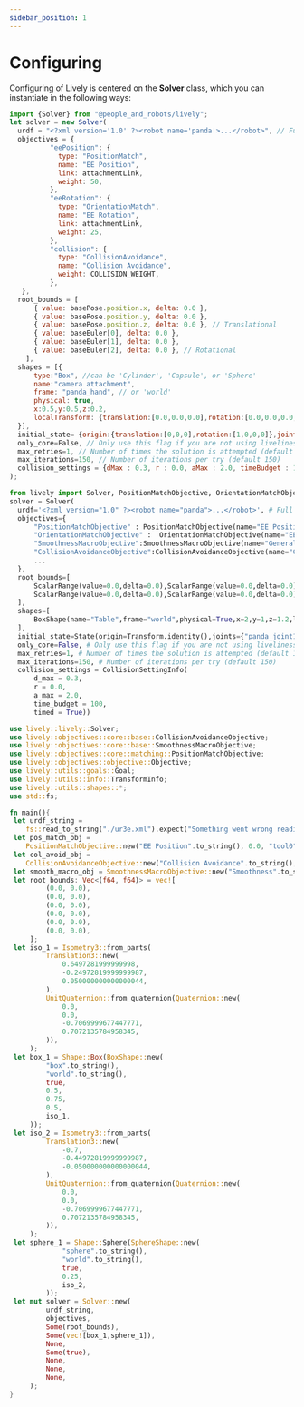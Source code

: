 ```yaml
---
sidebar_position: 1
---
```


# Configuring

Configuring of Lively is centered on the **Solver** class, which you can instantiate in the following ways:







  

<Tabs>
  <TabItem value="js" label="Javascript">

  ```js
  import {Solver} from "@people_and_robots/lively";
  let solver = new Solver(
    urdf = "<?xml version='1.0' ?><robot name='panda'>...</robot>", // Full urdf as a string
    objectives = {
            "eePosition": {
              type: "PositionMatch",
              name: "EE Position",
              link: attachmentLink,
              weight: 50,
            },
            "eeRotation": {
              type: "OrientationMatch",
              name: "EE Rotation",
              link: attachmentLink,
              weight: 25,
            },
            "collision": {
              type: "CollisionAvoidance",
              name: "Collision Avoidance",
              weight: COLLISION_WEIGHT,
            },
     },
    root_bounds = [
        { value: basePose.position.x, delta: 0.0 },
        { value: basePose.position.y, delta: 0.0 },
        { value: basePose.position.z, delta: 0.0 }, // Translational
        { value: baseEuler[0], delta: 0.0 },
        { value: baseEuler[1], delta: 0.0 },
        { value: baseEuler[2], delta: 0.0 }, // Rotational
      ],
    shapes = [{
        type:"Box", //can be 'Cylinder', 'Capsule', or 'Sphere'
        name:"camera attachment",
        frame: "panda_hand", // or 'world'
        physical: true,
        x:0.5,y:0.5,z:0.2,
        localTransform: {translation:[0.0,0.0,0.0],rotation:[0.0,0.0,0.0,1.0]} // [x, y, z, w] ordering for quaternion
    }],
    initial_state= {origin:{translation:[0,0,0],rotation:[1,0,0,0]},joints:{panda_joint1:0.0,panda_joint2:0.0}}, // Optional
    only_core=False, // Only use this flag if you are not using liveliness objectives and want a slight speed-up.
    max_retries=1, // Number of times the solution is attempted (default 1)
    max_iterations=150, // Number of iterations per try (default 150)
    collision_settings = {dMax : 0.3, r : 0.0, aMax : 2.0, timeBudget : 100, timed : true}
  );
  ```

  </TabItem>
  <TabItem value="py" label="Python">

  ```py
  from lively import Solver, PositionMatchObjective, OrientationMatchObjective, SmoothnessMacroObjective, CollisionAvoidanceObjective, State, Transform, ScalarRange, BoxShape
  solver = Solver(
    urdf='<?xml version="1.0" ?><robot name="panda">...</robot>', # Full urdf as a string
    objectives={
        "PositionMatchObjective" : PositionMatchObjective(name="EE Position",link="panda_hand",weight=50),
        "OrientationMatchObjective" :  OrientationMatchObjective(name="EE Rotation",link="panda_hand",weight=25),
        "SmoothnessMacroObjective":SmoothnessMacroObjective(name="General Smoothness",weight=10),
        "CollisionAvoidanceObjective":CollisionAvoidanceObjective(name="Collision Avoidance",weight=10)
        ...
    }, 
    root_bounds=[
        ScalarRange(value=0.0,delta=0.0),ScalarRange(value=0.0,delta=0.0),ScalarRange(value=0.0,delta=0.0), # Translational, (x, y, z)
        ScalarRange(value=0.0,delta=0.0),ScalarRange(value=0.0,delta=0.0),ScalarRange(value=0.0,delta=0.0)  # Rotational, (r, p, y)
    ],
    shapes=[
        BoxShape(name="Table",frame="world",physical=True,x=2,y=1,z=1.2,local_transform=Transform.isometry())
    ], 
    initial_state=State(origin=Transform.identity(),joints={"panda_joint1":0.0,"panda_joint2":0.0,...}), # Optional
    only_core=False, # Only use this flag if you are not using liveliness objectives and want a slight speed-up.
    max_retries=1, # Number of times the solution is attempted (default 1)
    max_iterations=150, # Number of iterations per try (default 150)
    collision_settings = CollisionSettingInfo(
        d_max = 0.3, 
        r = 0.0, 
        a_max = 2.0, 
        time_budget = 100, 
        timed = True))
  ```
   </TabItem>
   <TabItem value= "rust" label="Rust"> 

   ```rust
   use lively::lively::Solver;
   use lively::objectives::core::base::CollisionAvoidanceObjective;
   use lively::objectives::core::base::SmoothnessMacroObjective;
   use lively::objectives::core::matching::PositionMatchObjective;
   use lively::objectives::objective::Objective;
   use lively::utils::goals::Goal;
   use lively::utils::info::TransformInfo;
   use lively::utils::shapes::*;
   use std::fs;

   fn main(){
    let urdf_string =
       fs::read_to_string("./ur3e.xml").expect("Something went wrong reading the file");
    let pos_match_obj =
       PositionMatchObjective::new("EE Position".to_string(), 0.0, "tool0".to_string());
    let col_avoid_obj =
       CollisionAvoidanceObjective::new("Collision Avoidance".to_string(), 20.0);
    let smooth_macro_obj = SmoothnessMacroObjective::new("Smoothness".to_string(), 30.0);
    let root_bounds: Vec<(f64, f64)> = vec![
            (0.0, 0.0),
            (0.0, 0.0),
            (0.0, 0.0),
            (0.0, 0.0),
            (0.0, 0.0),
            (0.0, 0.0),
        ];
    let iso_1 = Isometry3::from_parts(
            Translation3::new(
                0.6497281999999998,
                -0.24972819999999987,
                0.050000000000000044,
            ),
            UnitQuaternion::from_quaternion(Quaternion::new(
                0.0,
                0.0,
                -0.7069999677447771,
                0.7072135784958345,
            )),
        );
    let box_1 = Shape::Box(BoxShape::new(
            "box".to_string(),
            "world".to_string(),
            true,
            0.5,
            0.75,
            0.5,
            iso_1,
        ));  
    let iso_2 = Isometry3::from_parts(
            Translation3::new(
                -0.7,
                -0.44972819999999987,
                -0.050000000000000044,
            ),
            UnitQuaternion::from_quaternion(Quaternion::new(
                0.0,
                0.0,
                -0.7069999677447771,
                0.7072135784958345,
            )),
        );
    let sphere_1 = Shape::Sphere(SphereShape::new(
                "sphere".to_string(),
                "world".to_string(),
                true,
                0.25,
                iso_2,
            ));
    let mut solver = Solver::new(
            urdf_string,
            objectives,
            Some(root_bounds),
            Some(vec![box_1,sphere_1]),
            None,
            Some(true),
            None,
            None,
            None,
        );
   }
   ``` 
   </TabItem>
</Tabs> 









